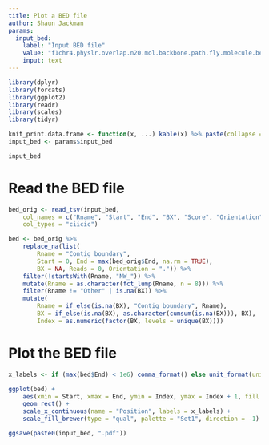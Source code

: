 ```yaml
---
title: Plot a BED file
author: Shaun Jackman
params:
  input_bed:
    label: "Input BED file"
    value: "f1chr4.physlr.overlap.n20.mol.backbone.path.fly.molecule.bed"
    input: text
---
```


```r
library(dplyr)
library(forcats)
library(ggplot2)
library(readr)
library(scales)
library(tidyr)

knit_print.data.frame <- function(x, ...) kable(x) %>% paste(collapse = "\n") %>% asis_output
input_bed <- params$input_bed

input_bed
```

# Read the BED file
```r
bed_orig <- read_tsv(input_bed,
	col_names = c("Rname", "Start", "End", "BX", "Score", "Orientation"),
	col_types = "ciicic")

bed <- bed_orig %>%
	replace_na(list(
		Rname = "Contig boundary",
		Start = 0, End = max(bed_orig$End, na.rm = TRUE),
		BX = NA, Reads = 0, Orientation = ".")) %>%
	filter(!startsWith(Rname, "NW_")) %>%
	mutate(Rname = as.character(fct_lump(Rname, n = 8))) %>%
	filter(Rname != "Other" | is.na(BX)) %>%
	mutate(
		Rname = if_else(is.na(BX), "Contig boundary", Rname),
		BX = if_else(is.na(BX), as.character(cumsum(is.na(BX))), BX),
		Index = as.numeric(factor(BX, levels = unique(BX))))
```

# Plot the BED file
```r
x_labels <- if (max(bed$End) < 1e6) comma_format() else unit_format(unit = "Mbp", scale = 1e-6)

ggplot(bed) +
	aes(xmin = Start, xmax = End, ymin = Index, ymax = Index + 1, fill = Rname) +
	geom_rect() +
	scale_x_continuous(name = "Position", labels = x_labels) +
	scale_fill_brewer(type = "qual", palette = "Set1", direction = -1)
```

```r
ggsave(paste0(input_bed, ".pdf"))
```
